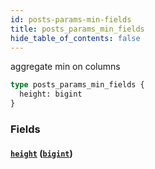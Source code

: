 ```yaml
---
id: posts-params-min-fields
title: posts_params_min_fields
hide_table_of_contents: false
---
```


aggregate min on columns

```graphql
type posts_params_min_fields {
  height: bigint
}
```

### Fields

#### [`height`](#) ([`bigint`](/07-graphql/scalars/bigint))
